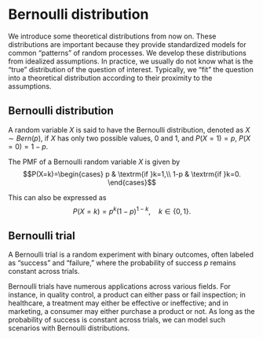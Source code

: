 # Bernoulli distribution

We introduce some theoretical distributions from now on. These
distributions are important because they provide standardized models for
common "patterns" of random processes. We develop these distributions
from idealized assumptions. In practice, we usually do not know what is
the "true" distribution of the question of interest. Typically, we "fit"
the question into a theoretical distribution according to their
proximity to the assumptions.

::: {#def-bern}
## Bernoulli distribution

A random variable $X$ is said to have the Bernoulli distribution,
denoted as $X\sim Bern(p)$, if $X$ has only two possible values, $0$ and
$1$, and $P(X=1)=p$, $P(X=0)=1-p$.
:::

The PMF of a Bernoulli random variable $X$ is given by
$$P(X=k)=\begin{cases}
p & \textrm{if }k=1,\\
1-p & \textrm{if }k=0.
\end{cases}$$

This can also be expressed as
$$P(X=k)=p^{k}(1-p)^{1-k},\quad k\in\left\{ 0,1\right\} .$$

::: {#def-bern-trial}
## Bernoulli trial

A Bernoulli trial is a random experiment with binary outcomes, often
labeled as “success” and “failure,” where the probability of success $p$
remains constant across trials.
:::

Bernoulli trials have numerous applications across various fields. For
instance, in quality control, a product can either pass or fail
inspection; in healthcare, a treatment may either be effective or
ineffective; and in marketing, a consumer may either purchase a product
or not. As long as the probability of success is constant across trials,
we can model such scenarios with Bernoulli distributions.
